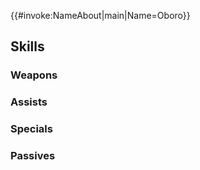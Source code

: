 {{#invoke:NameAbout|main|Name=Oboro}}{{HeroPage Tabs}}
{{Hero Infobox
|Name=Oboro
|Title=Fierce Fighter
|WeaponType=Blue Lance
|Origin=Fire Emblem Fates
|Gender=Female
|MoveType=Infantry
|actorEN=Marisha Ray
|actorJP=ささきのぞみ
|artist=上田夢人
|releaseDate=February 2, 2017
|poolDate=February 2, 2017
|randomStartTime=2017-02-02T07:00:00Z
|poolRarities=3,4
|TagID=オボロ
|InternalID=31
|Properties=tiara
|cv1=11
|cv2=201100
|description=Lance wielder who loves fashion and hates Nohr. One of Takumi's retainers. Appears in Fire Emblem Fates.
|GrowthModifier=None
}}
{{Stats Page
|Lv1HP=18|Lv1ATK=8|Lv1SPD=7|Lv1DEF=9|Lv1RES=5
|GRHP=50|GRATK=55|GRSPD=45|GRDEF=60|GRRES=45
}}
==Skills==
===Weapons===
{{Weapons Table
|weapon1=Iron Lance
|weapon1Default=1
|weapon1Unlock=1
|weapon2=Steel Lance
|weapon2Default=3
|weapon2Unlock=2
|weapon3=Heavy Spear
|weapon3Default=4
|weapon3Unlock=3
|weapon4=Heavy Spear+
|weapon4Default=5
|weapon4Unlock=5
|weapon5=Oboro's Spear
|weapon5Unlock=5
}}
===Assists===
{{Assists Table
|assist1=Rally Defense
|assist1Default=4
|assist1Unlock=3
}}
===Specials===
{{Specials Table}}
===Passives===
{{Passives Table
|passiveB1=Seal Def 1
|passiveB2=Seal Def 2
|passiveB3=Seal Def 3
|passiveB1Unlock=1
|passiveB2Unlock=2
|passiveB3Unlock=4
|passiveC1=Threaten Res 1
|passiveC2=Threaten Res 2
|passiveC3=Threaten Res 3
|passiveC1Unlock=3
|passiveC2Unlock=4
|passiveC3Unlock=5
}}
{{Heroes Navbox}}
